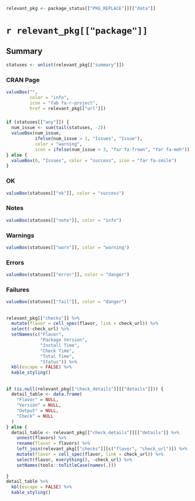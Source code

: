 
```r
relevant_pkg <- package_status[["PKG_REPLACE"]][["data"]]
```


# `r relevant_pkg[["package"]]`

## Summary {data-height=175}

```r
statuses <- unlist(relevant_pkg[["summary"]])
```

### CRAN Page
```r
valueBox("",
         color = "info",
         icon = "fab fa-r-project",
         href = relevant_pkg[["url"]])
```

### 
```r
if (statuses[["any"]]) {
  num_issue <- sum(tail(statuses, -2))
  valueBox(num_issue,
           ifelse(num_issue > 1, "Issues", "Issue"), 
           color = "warning", 
           icon = ifelse(num_issue > 3, "far fa-frown", "far fa-meh"))
} else {
  valueBox(0, "Issues", color = "success", icon = "far fa-smile")
}
```

### OK

```r
valueBox(statuses[["ok"]], color = "success")
```

### Notes

```r
valueBox(statuses[["note"]], color = "info")
```

### Warnings

```r
valueBox(statuses[["warn"]], color = "warning")
```

### Errors

```r
valueBox(statuses[["error"]], color = "danger")
```

### Failures

```r
valueBox(statuses[["fail"]], color = "danger")
```

## {data-height=795}

###

```r
relevant_pkg[["checks"]] %>% 
  mutate(flavor = cell_spec(flavor, link = check_url)) %>% 
  select(-check_url) %>% 
  setNames(c("Flavor", 
             "Package Version", 
             "Install Time", 
             "Check Time", 
             "Total Time", 
             "Status")) %>% 
  kbl(escape = FALSE) %>% 
  kable_styling()
```

##

###

```r
if (is.null(relevant_pkg[["check_details"]][["details"]])) {
  detail_table <- data.frame(
    "Flavor" = NULL, 
    "Version" = NULL, 
    "Output" = NULL, 
    "Check" = NULL
  )
} else {
  detail_table <- relevant_pkg[["check_details"]][["details"]] %>% 
    unnest(flavors) %>% 
    rename(flavor = flavors) %>% 
    left_join(relevant_pkg[["checks"]][c("flavor", "check_url")]) %>% 
    mutate(flavor = cell_spec(flavor, link = check_url)) %>% 
    select(flavor, everything(), -check_url) %>% 
    setNames(tools::toTitleCase(names(.)))
  
}
detail_table %>% 
  kbl(escape = FALSE) %>% 
  kable_styling()
```


